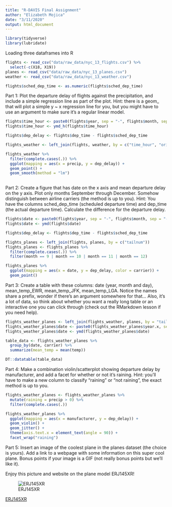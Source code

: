 ```yaml
---
title: "R-DAVIS Final Assignment"
author: "Elizabeth Mojica"
date: "3/11/2020"
output: html_document
---
```


```r
library(tidyverse)
library(lubridate)
```

Loading three dataframes into R

```r
flights <- read_csv("data/raw_data/nyc_13_flights.csv") %>% 
  select(-c(X18, X19))
planes <- read_csv("data/raw_data/nyc_13_planes.csv")
weather <- read_csv("data/raw_data/nyc_13_weather.csv")

flights$sched_dep_time <- as.numeric(flights$sched_dep_time)
```

Part 1: Plot the departure delay of flights against the precipitation, and include a simple regression line as part of the plot. Hint: there is a geom_ that will plot a simple y ~ x regression line for you, but you might have to use an argument to make sure it’s a regular linear model.

```r
flights$time_hour <- paste0(flights$year, sep = "-", flights$month, sep = "-", flights$day, sep = " ", flights$hour)
flights$time_hour <- ymd_h(flights$time_hour)

flights$dep_delay <- flights$dep_time - flights$sched_dep_time

flights_weather <- left_join(flights, weather, by = c("time_hour", "origin"))

flights_weather %>% 
  filter(complete.cases(.)) %>% 
  ggplot(mapping = aes(x = precip, y = dep_delay)) +
  geom_point() +
  geom_smooth(method = "lm")
  
```

Part 2: Create a figure that has date on the x axis and mean departure delay on the y axis. Plot only months September through December. Somehow distinguish between airline carriers (the method is up to you). Hint: You have the columns sched_dep_time (scheduled departure time) and dep_time (the actual departure time). Calculate the difference for the departure delay.

```r
flights$date <- paste0(flights$year, sep = "-", flights$month, sep = "-", flights$day)
flights$date <- ymd(flights$date)

flights$dep_delay <- flights$dep_time - flights$sched_dep_time

flights_planes <- left_join(flights, planes, by = c("tailnum"))
flights_planes <- flights_planes %>% 
  filter(complete.cases(.)) %>% 
  filter(month == 9 | month == 10 | month == 11 | month == 12)

flights_planes %>% 
  ggplot(mapping = aes(x = date, y = dep_delay, color = carrier)) +
  geom_point()
```


Part 3: Create a table with these columns: date (year, month and day), mean_temp_EWR, mean_temp_JFK, mean_temp_LGA. Notice the names share a prefix, wonder if there’s an argument somewhere for that… Also, it’s a lot of data, so think about whether you want a really long table or an interactive one you can click through (check out the RMarkdown lesson if you need help).

```r
flights_weather_planes <- left_join(flights_weather, planes, by = "tailnum")
flights_weather_planes$date <- paste0(flights_weather_planes$year.x, sep = "-", flights_weather_planes$month.x, sep = "-", flights_weather_planes$day.x)
flights_weather_planes$date <- ymd(flights_weather_planes$date)

table_data <- flights_weather_planes %>% 
  group_by(date, carrier) %>% 
  summarize(mean_temp = mean(temp))

DT::datatable(table_data)
```


Part 4: Make a combination violin/scatterplot showing departure delay by manufacturer, and add a facet for whether or not it’s raining. Hint: you’ll have to make a new column to classify “raining” or “not raining”, the exact method is up to you.

```r
flights_weather_planes <- flights_weather_planes %>% 
  mutate(raining = precip > 0) %>% 
  filter(complete.cases(.))

flights_weather_planes %>% 
  ggplot(mapping = aes(x = manufacturer, y = dep_delay)) +
  geom_violin() +
  geom_jitter() + 
  theme(axis.text.x = element_text(angle = 90)) +
  facet_wrap("raining")
```


Part 5: Insert an image of the coolest plane in the planes dataset (the choice is yours). Add a link to a webpage with some information on this super cool plane. Bonus points if your image is a GIF (not really bonus points but we’ll like it).

Enjoy this picture and website on the plane model ERJ145XR!

![ERJ145XR](images/Embraer_ERJ-145_KomiAviaTrans_Pulkovo.gif)

[ERJ145XR](https://www.embraercommercialaviation.com/commercial-jets/erj145xr/)